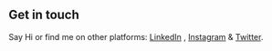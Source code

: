 ## Get in touch

Say Hi or find me on other platforms: [LinkedIn](https://www.linkedin.com/in/samar-eqbal-31aa471a8/) , [Instagram](https://www.instagram.com/samar.eqbal/) & [Twitter](https://twitter.com/SamarEqbal).